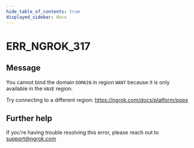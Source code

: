 ```yaml
---
hide_table_of_contents: true
displayed_sidebar: docs
---
```



# ERR_NGROK_317

## Message

You cannot bind the domain `DOMAIN` in region
`WANT` because it is only available in the `HAVE` region.

Try connecting to a different region: https://ngrok.com/docs/platform/pops

<ErrorDetails error="err_ngrok_317" />

## Further help

If you're having trouble resolving this error, please reach out to [support@ngrok.com](mailto:support@ngrok.com?subject=Help%20with%20ERR_NGROK_317)
